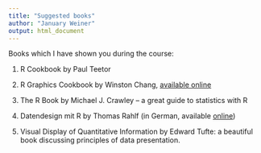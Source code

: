 ```yaml
---
title: "Suggested books"
author: "January Weiner"
output: html_document
---
```


Books which I have shown you during the course:

 1. R Cookbook by Paul Teetor

 2. R Graphics Cookbook by Winston Chang, [available online](https://r-graphics.org/)

 3. The R Book by Michael J. Crawley – a great guide to statistics with R

 3. Datendesign mit R by Thomas Rahlf (in German, available
    [online](https://download.e-bookshelf.de/download/0000/8627/47/L-G-0000862747-0002952526.pdf))

 4. Visual Display of Quantitative Information by Edward Tufte: a beautiful
    book discussing principles of data presentation.

